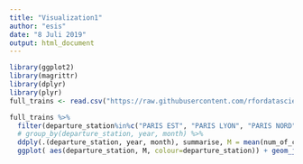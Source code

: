 ---
title: "Visualization1"
author: "esis"
date: "8 Juli 2019"
output: html_document
---

```{r}
library(ggplot2)
library(magrittr)
library(dplyr)
library(plyr)
full_trains <- read.csv("https://raw.githubusercontent.com/rfordatascience/tidytuesday/master/data/2019/2019-02-26/full_trains.csv")

full_trains %>%
  filter(departure_station%in%c("PARIS EST", "PARIS LYON", "PARIS NORD", "PARIS MONTPARNASSE", "PARIS VAUGIRARD")) %>%
  # group_by(departure_station, year, month) %>%
  ddply(.(departure_station, year, month), summarise, M = mean(num_of_canceled_trains)) %>%
  ggplot( aes(departure_station, M, colour=departure_station)) + geom_jitter(alpha=.5, show.legend = F, width = .2) + facet_wrap(~year) + coord_flip() + labs(x="", y="", title = "Cancelled Trains from Paris Railway Stations by Year", subtitle = "Average Number of Cancellations per month")
```

